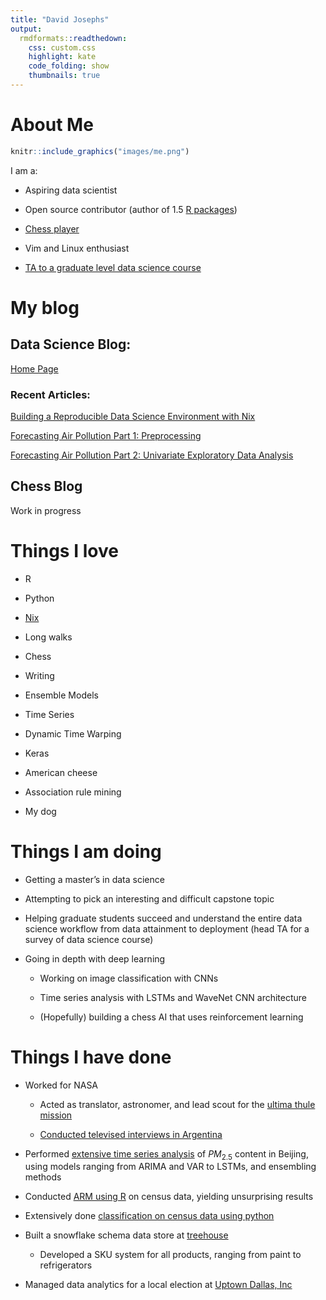 ```yaml
---
title: "David Josephs"
output:
  rmdformats::readthedown:
    css: custom.css
    highlight: kate
    code_folding: show
    thumbnails: true
---
```



# About Me


```r
knitr::include_graphics("images/me.png")

```


I am a:

* Aspiring data scientist

* Open source contributor (author of 1.5 [R packages](https://rdrr.io/github/josephsdavid/tswgewrapped/))

* [Chess player](https://lichess.org/@/Jdj8af)

* Vim and Linux enthusiast

* [TA to a graduate level data science course](https://github.com/josephsdavid/teachR)


# My blog

## Data Science Blog:

[Home Page](DSblog.html)

### Recent Articles:

[Building a Reproducible Data Science Environment with Nix](nix.html)

[Forecasting Air Pollution Part 1: Preprocessing](tspreprocessing.html)

[Forecasting Air Pollution Part 2: Univariate Exploratory Data Analysis](tsEDA.html)

## Chess Blog

Work in progress

# Things I love

* R

* Python

* [Nix](https://nixos.org/nix/)

* Long walks

* Chess

* Writing

* Ensemble Models

* Time Series

* Dynamic Time Warping

* Keras

* American cheese

* Association rule mining

* My dog

# Things I am doing
* Getting a master's in data science

* Attempting to pick an interesting and difficult capstone topic

* Helping graduate students succeed and understand the entire data science workflow from data attainment to deployment (head TA for a survey of data science course)

* Going in depth with deep learning

  * Working on image classification with CNNs

  * Time series analysis with LSTMs and WaveNet CNN architecture

  * (Hopefully) building a chess AI that uses reinforcement learning


# Things I have done

* Worked for NASA

  * Acted as translator, astronomer, and lead scout for the [ultima thule mission](https://www.nasa.gov/feature/nasa-s-new-horizons-team-strikes-gold-in-argentina/)

  * [Conducted televised interviews in Argentina](https://twitter.com/UVaOccultChaser/status/885859356054622209)

* Performed [extensive time series analysis](https://github.com/josephsdavid/ChinesePM) of $PM_{2.5}$ content in Beijing, using models ranging from ARIMA and VAR to LSTMs, and ensembling methods

* Conducted [ARM using R](https://github.com/drake-smu/7331-lab-3) on census data, yielding unsurprising results

* Extensively done [classification on census data using python](https://github.com/drake-smu/7331-lab-2)

* Built a snowflake schema data store at [treehouse](https://www.dmagazine.com/sponsored/2017/06/treehouse-has-arrived-in-dallas/)
  
  * Developed a SKU system for all products, ranging from paint to refrigerators

* Managed data analytics for a local election at [Uptown Dallas, Inc](http://uptowndallas.net/)



